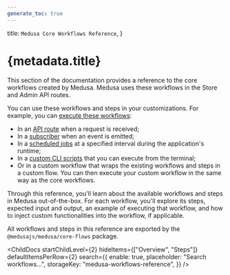 ```yaml
---
generate_toc: true
---
```



  title: `Medusa Core Workflows Reference`,
}

# {metadata.title}

This section of the documentation provides a reference to the core workflows created by Medusa. Medusa uses these workflows in the Store and Admin API routes.

You can use these workflows and steps in your customizations. For example, you can [execute these workflows](!docs!/learn/fundamentals/workflows#3-execute-the-workflow):

- In an [API route](!docs!/learn/fundamentals/api-routes) when a request is received;
- In a [subscriber](!docs!/learn/fundamentals/events-and-subscribers) when an event is emitted;
- In a [scheduled jobs](!docs!/learn/fundamentals/scheduled-jobs) at a specified interval during the application's runtime;
- In a [custom CLI scripts](!docs!/learn/fundamentals/custom-cli-scripts) that you can execute from the terminal;
- Or in a custom workflow that wraps the existing workflows and steps in a custom flow. You can then execute your custom workflow in the same way as the core workflows.

Through this reference, you'll learn about the available workflows and steps in Medusa out-of-the-box. For each workflow, you'll explore its steps, expected input and output, an example of executing that workflow, and how to inject custom functionalities into the workflow, if applicable.

All workflows and steps in this reference are exported by the `@medusajs/medusa/core-flows` package.

<ChildDocs startChildLevel={2} hideItems={["Overview", "Steps"]} defaultItemsPerRow={2} search={{
  enable: true,
  placeholder: "Search workflows...",
  storageKey: "medusa-workflows-reference",
}} />
